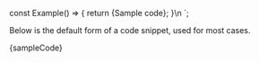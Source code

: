 
const Example() => {
	return <CodeSnippet type="markup" copy={false}>{Sample code}</CodeSnippet>;
}\n
`;

<Section contained={true} style={{ paddingTop: 0 }}>
	<p>Below is the default form of a code snippet, used for most cases.</p>
	<Preview wrapper={true}>
		<RichTextEditor></RichTextEditor>
	</Preview>
	<Snippet language="js">{sampleCode}</Snippet>
</Section>
